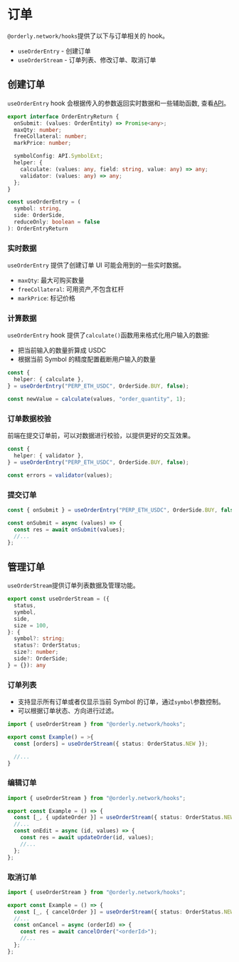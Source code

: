 # 订单

`@orderly.network/hooks`提供了以下与订单相关的 hook。

- `useOrderEntry` - 创建订单
- `useOrderStream` - 订单列表、修改订单、取消订单

## 创建订单

`useOrderEntry` hook 会根据传入的参数返回实时数据和一些辅助函数, 查看[API](/apis/modules/)。

```typescript
export interface OrderEntryReturn {
  onSubmit: (values: OrderEntity) => Promise<any>;
  maxQty: number;
  freeCollateral: number;
  markPrice: number;

  symbolConfig: API.SymbolExt;
  helper: {
    calculate: (values: any, field: string, value: any) => any;
    validator: (values: any) => any;
  };
}

const useOrderEntry = (
  symbol: string,
  side: OrderSide,
  reduceOnly: boolean = false
): OrderEntryReturn
```

### 实时数据

`useOrderEntry` 提供了创建订单 UI 可能会用到的一些实时数据。

- `maxQty`: 最大可购买数量
- `freeCollateral`: 可用资产,不包含杠杆
- `markPrice`: 标记价格

### 计算数据

`useOrderEntry` hook 提供了`calculate()`函数用来格式化用户输入的数据:

- 把当前输入的数量折算成 USDC
- 根据当前 Symbol 的精度配置截断用户输入的数量

```typescript
const {
  helper: { calculate },
} = useOrderEntry("PERP_ETH_USDC", OrderSide.BUY, false);

const newValue = calculate(values, "order_quantity", 1);
```

### 订单数据校验

前端在提交订单前，可以对数据进行校验，以提供更好的交互效果。

```typescript
const {
  helper: { validator },
} = useOrderEntry("PERP_ETH_USDC", OrderSide.BUY, false);

const errors = validator(values);
```

### 提交订单

```typescript /onSubmit/
const { onSubmit } = useOrderEntry("PERP_ETH_USDC", OrderSide.BUY, false);

const onSubmit = async (values) => {
  const res = await onSubmit(values);
  //...
};
```

## 管理订单

`useOrderStream`提供订单列表数据及管理功能。

```typescript
export const useOrderStream = ({
  status,
  symbol,
  side,
  size = 100,
}: {
  symbol?: string;
  status?: OrderStatus;
  size?: number;
  side?: OrderSide;
} = {}): any
```

### 订单列表

- 支持显示所有订单或者仅显示当前 Symbol 的订单，通过`symbol`参数控制。
- 可以根据订单状态、方向进行过滤。

```typescript
import { useOrderStream } from "@orderly.network/hooks";

export const Example() = >{
  const [orders] = useOrderStream({ status: OrderStatus.NEW });

  //...
}
```

### 编辑订单

```typescript /updateOrder/
import { useOrderStream } from "@orderly.network/hooks";

export const Example = () => {
  const [_, { updateOrder }] = useOrderStream({ status: OrderStatus.NEW });
  //...
  const onEdit = async (id, values) => {
    const res = await updateOrder(id, values);
    //...
  };
};
```

### 取消订单

```typescript /cancelOrder/
import { useOrderStream } from "@orderly.network/hooks";

export const Example = () => {
  const [_, { cancelOrder }] = useOrderStream({ status: OrderStatus.NEW });
  //...
  const onCancel = async (orderId) => {
    const res = await cancelOrder("<orderId>");
    //...
  };
};
```
